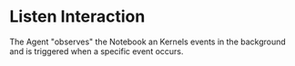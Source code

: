# Listen Interaction

The Agent "observes" the Notebook an Kernels events in the background and is triggered when a specific event occurs.
